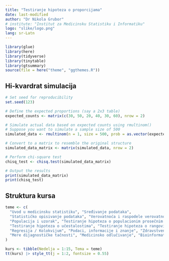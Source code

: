 ```yaml
---
title: "Testiranje hipoteza o proporcijama"
date: last-modified
author: "Dr Nikola Grubor"
# institute: "Institut za Medicinsku Statistiku i Informatiku"
logo: "slike/logo.png"
lang: sr-Latn
---
```

```r
library(glue)
library(here)
library(tidyverse)
library(tinytable)
library(gtsummary)
source(file = here("theme", "ggthemes.R"))
```

## 

## Hi-kvardrat simulacija

```r
# Set seed for reproducibility
set.seed(123)

# Define the expected proportions (say a 2x3 table)
expected_counts <- matrix(c(30, 50, 20, 40, 30, 60), nrow = 2)

# Simulate actual data based on expected counts using rmultinom()
# Suppose you want to simulate a sample size of 500
simulated_data <- rmultinom(n = 1, size = 500, prob = as.vector(expected_counts/sum(expected_counts)))

# Convert to a matrix to resemble the original structure
simulated_data_matrix <- matrix(simulated_data, nrow = 2)

# Perform chi-square test
chisq_test <- chisq.test(simulated_data_matrix)

# Output the results
print(simulated_data_matrix)
print(chisq_test)

```


## Struktura kursa

```r
teme <- c(
  "Uvod u medicinsku statistiku", "Sređivanje podataka",
  "Statističko opisivanje podataka", "Verovatnoća i raspodele verovatnoća",
  "Populacija i uzorak", "Testiranje hipoteza o populacionim prosečnim vrednostima i proporcijama",
  "Testiranje hipoteza o učestalostima", "Testiranje hipoteza o rangovima", "Korelacija",
  "Regresija / Kolokvijum", "Podaci, informacije i znanje", "Zdravstveni informacioni sistem",
  "Mere dijagnostičke tačnosti", "Medicinsko odlučivanje", "Bioinformatika"
)

kurs <- tibble(Nedelja = 1:15, Tema = teme)
tt(kurs) |> style_tt(j = 1:2, fontsize = 0.55)
```
